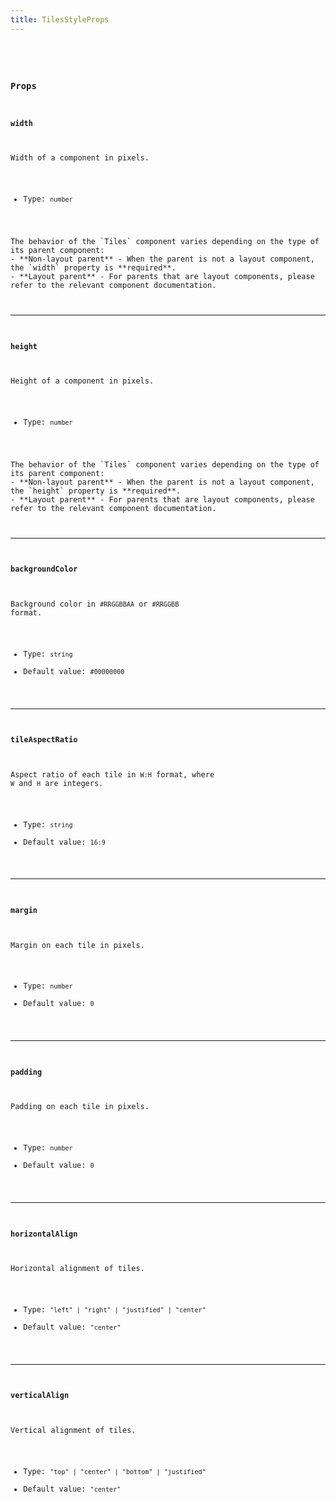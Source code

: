 ```yaml
---
title: TilesStyleProps
---
```


<CollapsibleDetails summaryTitle='Type definitions' open>
<Code code={`
type TilesStyleProps = {
    width?: number;
    height?: number;
    backgroundColor?: string;
    tileAspectRatio?: string;
    margin?: number;
    padding?: number;
    horizontalAlign?: "left" | "right" | "justified" | "center";
    verticalAlign?: "top" | "center" | "bottom" | "justified";
}
`} lang='tsx' />
</CollapsibleDetails>

### Props

#### width
Width of a component in pixels.

- Type: `number`

<Aside type='caution'>
The behavior of the `Tiles` component varies depending on the type of its parent component:
- **Non-layout parent** - When the parent is not a layout component, the `width` property is **required**.
- **Layout parent** - For parents that are layout components, please refer to the relevant component documentation.
</Aside>

---

#### height
Height of a component in pixels.

- Type: `number`

<Aside type='caution'>
The behavior of the `Tiles` component varies depending on the type of its parent component:
- **Non-layout parent** - When the parent is not a layout component, the `height` property is **required**.
- **Layout parent** - For parents that are layout components, please refer to the relevant component documentation.
</Aside>

---

#### backgroundColor
Background color in `#RRGGBBAA` or `#RRGGBB` format.

- Type: `string`
- Default value: `#00000000`

---

#### tileAspectRatio
Aspect ratio of each tile in `W:H` format, where `W` and `H` are integers.

- Type: `string`
- Default value: `16:9`

---

#### margin
Margin on each tile in pixels.

- Type: `number`
- Default value: `0`

---

#### padding
Padding on each tile in pixels.

- Type: `number`
- Default value: `0`

---

#### horizontalAlign
Horizontal alignment of tiles.

- Type: `"left" | "right" | "justified" | "center"`
- Default value: `"center"`

---

#### verticalAlign
Vertical alignment of tiles.

- Type: `"top" | "center" | "bottom" | "justified"`
- Default value: `"center"`


